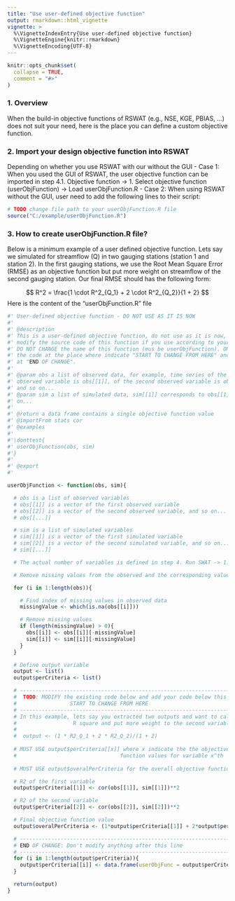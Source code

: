 ```yaml
---
title: "Use user-defined objective function"
output: rmarkdown::html_vignette
vignette: >
  %\VignetteIndexEntry{Use user-defined objective function}
  %\VignetteEngine{knitr::rmarkdown}
  %\VignetteEncoding{UTF-8}
---
```


```r
knitr::opts_chunk$set(
  collapse = TRUE,
  comment = "#>"
)
```

### 1. Overview
When the build-in objective functions of RSWAT (e.g., NSE, KGE, PBIAS, ...) does not suit your need, here is the place you can define a custom objective function.

### 2. Import your design objective function into RSWAT
Depending on whether you use RSWAT with our without the GUI
 - Case 1: When you used the GUI of RSWAT, the user objective function can be imported in step 4.1. Objective function &rarr; 1. Select objective function (userObjFunction) &rarr; Load userObjFunction.R
 - Case 2: When using RSWAT without the GUI, user need to add the following lines to their script:
 
```r
# TODO change file path to your userObjFunction.R file
source("C:/example/userObjFunction.R")
```

### 3. How to create userObjFunction.R file?

Below is a minimum example of a user defined objective function. Lets say we simulated for streamflow (Q) in two gauging stations (station 1 and station 2). In the first gauging stations, we use the Root Mean Square Error (RMSE) as an objective function but put more weight on streamflow of the second gauging station. Our final RMSE should has the following form:

$$ R^2 = \frac{1 \cdot R^2_{Q_1} + 2 \cdot R^2_{Q_2}}{1 + 2} $$
Here is the content of the "userObjFunction.R" file

```r
#' User-defined objective function - DO NOT USE AS IT IS NOW
#'
#' @description
#' This is a user-defined objective function, do not use as it is now, please
#' modify the source code of this function if you use according to your need.
#' DO NOT CHANGE the name of this function (mus be userObjFunction). ONLY CHANGE
#' the code at the place where indicate "START TO CHANGE FROM HERE" and STOP
#' at "END OF CHANGE".
#'
#' @param obs a list of observed data, for example, time series of the first
#' observed variable is obs[[1]], of the second observed variable is obs[[2]],
#' and so on...
#' @param sim a list of simulated data, sim[[1]] corresponds to obs[[1]], and so
#' on...
#'
#' @return a data frame contains a single objective function value
#' @importFrom stats cor
#' @examples
#'
#'\donttest{
#' userObjFunction(obs, sim)
#'}
#'
#' @export
#'

userObjFunction <- function(obs, sim){

  # obs is a list of observed variables
  # obs[[1]] is a vector of the first observed variable
  # obs[[2]] is a vector of the second observed variable, and so on...
  # obs[[...]]

  # sim is a list of simulated variables
  # sim[[1]] is a vector of the first simulated variable
  # sim[[2]] is a vector of the second simulated variable, and so on...
  # sim[[...]]

  # The actual number of variables is defined in step 4. Run SWAT -> 1. Output extraction

  # Remove missing values from the observed and the corresponding values in simulated data

  for (i in 1:length(obs)){

    # Find index of missing values in observed data
    missingValue <- which(is.na(obs[[i]]))

    # Remove missing values
    if (length(missingValue) > 0){
      obs[[i]] <- obs[[i]][-missingValue]
      sim[[i]] <- sim[[i]][-missingValue]
    }
  }

  # Define output variable
  output <- list()
  output$perCriteria <- list()

  # -------------------------------------------------------------------------#
  #  TODO: MODIFY the existing code below and add your code below this line  #
  #                 START TO CHANGE FROM HERE                                #
  # -------------------------------------------------------------------------#
  # In this example, lets say you extracted two outputs and want to calculate
  #                  R square and put more weight to the second variable
  #
  #  output <- (1 * R2_Q_1 + 2 * R2_Q_2)/(1 + 2)
  
  # MUST USE output$perCriteria[[x]] where x indicate the the objective 
  #                                 function values for variable x^th
  
  # MUST USE output$overalPerCriteria for the overall objective function value

  # R2 of the first variable
  output$perCriteria[[1]] <- cor(obs[[1]], sim[[1]])**2

  # R2 of the second variable
  output$perCriteria[[2]] <- cor(obs[[2]], sim[[2]])**2

  # Final objective function value
  output$overalPerCriteria <- (1*output$perCriteria[[1]] + 2*output$perCriteria[[2]])/3

  # ----------------------------------------------------------------------------
  # END OF CHANGE: Don't modify anything after this line
  # ----------------------------------------------------------------------------
  for (i in 1:length(output$perCriteria)){
    output$perCriteria[[i]] <- data.frame(userObjFunc = output$perCriteria[[i]])
  }

  return(output)
}

```





